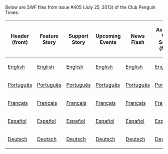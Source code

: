 Below are SWF files from issue #405 (July 25, 2013) of the Club Penguin Times:

<center>
{|class="wikitable" border="1"
!Header (front)
!Feature Story
!Support Story
!Upcoming Events
!News Flash
!Ask Obi-Wan Sensei (front)
!Header (back)
!Ask Obi-Wan Sensei (back)
!Jokes and Riddles
!Secrets
!Feature More
|-
|[[Media:ENNews405HeaderFront.swf|English]]||[[Media:ENNews405FeatureStory.swf|English]]||[[Media:ENNews405SupportStory.swf|English]]||[[Media:ENNews405UpcomingEvents.swf|English]]||[[Media:ENNews405NewsFlash.swf|English]]||[[Media:ENNews405AskAuntArcticFront.swf|English]]||[[Media:ENNews405HeaderBack.swf|English]]||[[Media:ENNews405AskAuntArcticBack.swf|English]]||[[Media:ENNews405JokesAndRiddles.swf|English]]||[[Media:ENNews405Secrets.swf|English]]||[[Media:ENNews405FeatureMore.swf|English]]
|-
|[[Media:PTNews405HeaderFront.swf|Português]]||[[Media:PTNews405FeatureStory.swf|Português]]||[[Media:PTNews405SupportStory.swf|Português]]||[[Media:PTNews405UpcomingEvents.swf|Português]]||[[Media:PTNews405NewsFlash.swf|Português]]||[[Media:PTNews405AskAuntArcticFront.swf|Português]]||[[Media:PTNews405HeaderBack.swf|Português]]||[[Media:PTNews405AskAuntArcticBack.swf|Português]]||[[Media:PTNews405JokesAndRiddles.swf|Português]]||[[Media:PTNews405Secrets.swf|Português]]||[[Media:PTNews405FeatureMore.swf|Português]]
|-
|[[Media:FRNews405HeaderFront.swf|Français]]||[[Media:FRNews405FeatureStory.swf|Français]]||[[Media:FRNews405SupportStory.swf|Français]]||[[Media:FRNews405UpcomingEvents.swf|Français]]||[[Media:FRNews405NewsFlash.swf|Français]]||[[Media:FRNews405AskAuntArcticFront.swf|Français]]||[[Media:FRNews405HeaderBack.swf|Français]]||[[Media:FRNews405AskAuntArcticBack.swf|Français]]||[[Media:FRNews405JokesAndRiddles.swf|Français]]||[[Media:FRNews405Secrets.swf|Français]]||[[Media:FRNews405FeatureMore.swf|Français]]
|-
|[[Media:ESNews405HeaderFront.swf|Español]]||[[Media:ESNews405FeatureStory.swf|Español]]||[[Media:ESNews405SupportStory.swf|Español]]||[[Media:ESNews405UpcomingEvents.swf|Español]]||[[Media:ESNews405NewsFlash.swf|Español]]||[[Media:ESNews405AskAuntArcticFront.swf|Español]]||[[Media:ESNews405HeaderBack.swf|Español]]||[[Media:ESNews405AskAuntArcticBack.swf|Español]]||[[Media:ESNews405JokesAndRiddles.swf|Español]]||[[Media:ESNews405Secrets.swf|Español]]||[[Media:ESNews405FeatureMore.swf|Español]]
|-
|[[Media:DENews405HeaderFront.swf|Deutsch]]||[[Media:DENews405FeatureStory.swf|Deutsch]]||[[Media:DENews405SupportStory.swf|Deutsch]]||[[Media:DENews405UpcomingEvents.swf|Deutsch]]||[[Media:DENews405NewsFlash.swf|Deutsch]]||[[Media:DENews405AskAuntArcticFront.swf|Deutsch]]||[[Media:DENews405HeaderBack.swf|Deutsch]]||[[Media:DENews405AskAuntArcticBack.swf|Deutsch]]||[[Media:DENews405JokesAndRiddles.swf|Deutsch]]||[[Media:DENews405Secrets.swf|Deutsch]]||[[Media:DENews405FeatureMore.swf|Deutsch]]
|}
</center>